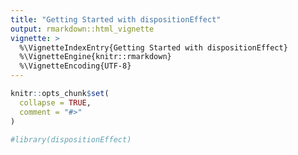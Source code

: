 ```yaml
---
title: "Getting Started with dispositionEffect"
output: rmarkdown::html_vignette
vignette: >
  %\VignetteIndexEntry{Getting Started with dispositionEffect}
  %\VignetteEngine{knitr::rmarkdown}
  %\VignetteEncoding{UTF-8}
---
```


```r
knitr::opts_chunk$set(
  collapse = TRUE,
  comment = "#>"
)
```

```r
#library(dispositionEffect)
```
